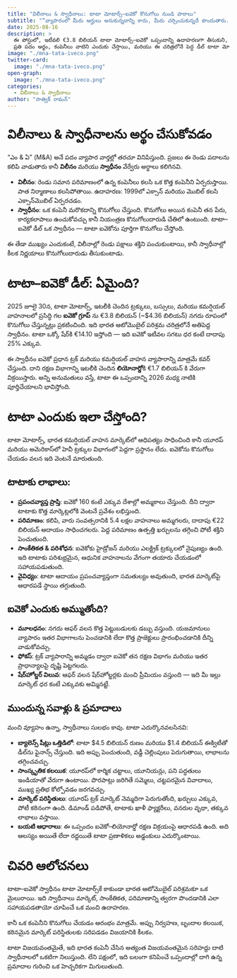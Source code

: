 ```yaml
---
title: "విలీనాలు & స్వాధీనాలు: టాటా మోటార్స్–ఐవెకో కొనుగోలు నుండి పాఠాలు"
subtitle: "“వ్యాపారంలో మీరు అర్హులు అనుకున్నదాన్ని కాదు, మీరు చర్చించుకున్నదే పొందుతారు.” — చెస్టర్ ఎల్. కారాస్"
date: 2025-08-16
description: >
  ఈ పోస్టులో, ఇటీవలి €3.8 బిలియన్ టాటా మోటార్స్–ఐవెకో ఒప్పందాన్ని ఉదాహరణగా తీసుకుని, విలీనాలు మరియు స్వాధీనాల మధ్య తేడా ఏమిటో చెప్తాము.  
  ప్రతి పదం అర్థం, కంపెనీలు వాటిని ఎందుకు చేస్తాయి, మరియు ఈ చరిత్రలోనే పెద్ద డీల్ టాటా మోటార్స్ భవిష్యత్తును ఎలా మార్చవచ్చో పరిశీలిస్తాము.
image: "./mna-tata-iveco.png"
twitter-card:
  image: "./mna-tata-iveco.png"
open-graph:
  image: "./mna-tata-iveco.png"
categories:
  - విలీనాలు & స్వాధీనాలు
author: "సాత్విక్ రామన్"
---
```


# విలీనాలు & స్వాధీనాలను అర్థం చేసుకోవడం
“ఎం & ఏ” (M&A) అనే పదం వ్యాపార వార్తల్లో తరచూ వినిపిస్తుంది. ప్రజలు ఈ రెండు పదాలను కలిపి వాడుతారు కానీ **విలీనం** మరియు **స్వాధీనం** వేర్వేరు అర్థాలు కలిగినవి.

* **విలీనం**: రెండు సమాన పరిమాణంలో ఉన్న కంపెనీలు కలసి ఒక కొత్త కంపెనీని ఏర్పరుస్తాయి. పాత నిర్మాణాలు కలసిపోతాయి. ఉదాహరణ: 1999లో ఎక్సాన్ మరియు మొబిల్ కలసి ఎక్సాన్‌మొబిల్‌ ఏర్పరచడం.
* **స్వాధీనం**: ఒక కంపెనీ మరొకదాన్ని కొనుగోలు చేస్తుంది. కొనుగోలు అయిన కంపెనీ తన పేరు, కార్యకలాపాలు ఉంచుకోవచ్చు కానీ నియంత్రణ కొనుగోలుదారుడి చేతిలో ఉంటుంది. టాటా–ఐవెకో డీల్ ఒక స్వాధీనం — టాటా ఐవెకోను పూర్తిగా కొనుగోలు చేస్తోంది.

ఈ తేడా ముఖ్యం ఎందుకంటే, విలీనాల్లో రెండు పక్షాలు శక్తిని పంచుకుంటాయి, కానీ స్వాధీనాల్లో కీలక నిర్ణయాలు కొనుగోలుదారుడు తీసుకుంటాడు.

# టాటా–ఐవెకో డీల్: ఏమైంది?
2025 జూలై 30న, టాటా మోటార్స్, ఇటలీకి చెందిన ట్రక్కులు, బస్సులు, మరియు కమర్షియల్ వాహనాలలో ప్రసిద్ధి గల **ఐవెకో గ్రూప్** ను €3.8 బిలియన్ (~$4.36 బిలియన్) నగదు రూపంలో కొనుగోలు చేస్తున్నట్లు ప్రకటించింది. ఇది భారత ఆటోమొబైల్ పరిశ్రమ చరిత్రలోనే అతిపెద్ద స్వాధీనం. టాటా ఒక్కో షేర్‌కి €14.10 ఇస్తోంది — ఇది ఐవెకో ఇటీవల సగటు ధర కంటే దాదాపు 25% ఎక్కువ.

ఈ స్వాధీనం ఐవెకో ప్రధాన ట్రక్ మరియు కమర్షియల్ వాహన వ్యాపారాన్ని మాత్రమే కవర్ చేస్తుంది. దాని రక్షణ విభాగాన్ని ఇటలీకి చెందిన **లియోనార్డో**కి €1.7 బిలియన్ కి వేరుగా విక్రయిస్తారు. అన్ని అనుమతులు వస్తే, టాటా ఈ ఒప్పందాన్ని 2026 మధ్య నాటికి పూర్తిచేయాలని భావిస్తోంది.

# టాటా ఎందుకు ఇలా చేస్తోంది?
టాటా మోటార్స్, భారత కమర్షియల్ వాహన మార్కెట్‌లో ఆధిపత్యం సాధించింది కానీ యూరప్ మరియు అమెరికాస్‌లో హెవీ ట్రక్కుల విభాగంలో పెద్దగా ప్రస్థానం లేదు. ఐవెకోను కొనుగోలు చేయడం వలన ఇది వెంటనే మారుతుంది.

## టాటాకు లాభాలు:

* **ప్రపంచవ్యాప్త ప్రాప్తి**: ఐవెకో 160 కంటే ఎక్కువ దేశాల్లో అమ్మకాలు చేస్తుంది. దీని ద్వారా టాటాకు కొత్త మార్కెట్లలోకి వెంటనే ప్రవేశం లభిస్తుంది.  
* **పరిమాణం**: కలిపి, వారు సంవత్సరానికి 5.4 లక్షల వాహనాలు అమ్మగలరు, దాదాపు €22 బిలియన్ ఆదాయం సాధించగలరు. పెద్ద పరిమాణం ఉత్పత్తి ఖర్చులను తగ్గించి పోటీ శక్తిని పెంచుతుంది.  
* **సాంకేతికత & పరిశోధన**: ఐవెకోకు హైడ్రోజన్ మరియు ఎలక్ట్రిక్ ట్రక్కులలో నైపుణ్యం ఉంది. ఇది టాటాకు పరిశుభ్రమైన, ఆధునిక వాహనాలను వేగంగా తయారు చేయడంలో సహాయపడుతుంది.  
* **వైవిధ్యం**: టాటా ఆదాయం ప్రపంచవ్యాప్తంగా సమతుల్యం అవుతుంది, భారత మార్కెట్‌పై ఆధారపడే స్థాయి తగ్గుతుంది.

## ఐవెకో ఎందుకు అమ్ముతోంది?
* **మూలధనం**: నగదు ఆఫర్ వలన కొత్త పెట్టుబడులకు డబ్బు వస్తుంది. యజమానులు వ్యాపారం ఇతర విభాగాలను పెంచడానికి లేదా కొత్త ప్రాజెక్టులు ప్రారంభించడానికి దీన్ని వాడుకోవచ్చు.  
* **ఫోకస్**: ట్రక్ వ్యాపారాన్ని అమ్మడం ద్వారా ఐవెకో తన రక్షణ విభాగం మరియు ఇతర ప్రాధాన్యాలపై దృష్టి పెట్టగలదు.  
* **షేర్‌హోల్డర్ విలువ**: ఆఫర్ వలన షేర్‌హోల్డర్లకు మంచి ప్రీమియం వస్తుంది — ఇది మీ ఇల్లు మార్కెట్ ధర కంటే ఎక్కువకు అమ్మినట్టే.

## ముందున్న సవాళ్లు & ప్రమాదాలు
మంచి వ్యూహం ఉన్నా, స్వాధీనాలు సులభం కావు. టాటా ఎదుర్కొనవలసినవి:

* **బ్యాలెన్స్ షీట్లు ఒత్తిడిలో**: టాటా $4.5 బిలియన్ రుణం మరియు $1.4 బిలియన్ ఈక్విటీతో డీల్‌ను ఫైనాన్స్ చేస్తుంది. ఇది అప్పు పెంచుతుంది, వడ్డీ చెల్లింపులు పెరుగుతాయి, లాభాలను తగ్గించవచ్చు.  
* **సాంస్కృతిక కలయిక**: యూరప్‌లో కార్మిక చట్టాలు, యూనియన్లు, పని పద్ధతులు ఇండియాతో వేరుగా ఉంటాయి. పొరపాట్లు జరిగితే సమ్మెలు, చట్టపరమైన వివాదాలు, ముఖ్య ప్రతిభ కోల్పోవడం జరగవచ్చు.  
* **మార్కెట్ పరిస్థితులు**: యూరప్ ట్రక్ మార్కెట్ నెమ్మదిగా పెరుగుతోంది, ఖర్చులు ఎక్కువ, పోటీ కఠినంగా ఉంది. డిమాండ్ పడిపోతే, టాటాకు ఖాళీ ఫ్యాక్టరీలు, వనరుల వృథా, తక్కువ లాభాలు వస్తాయి.  
* **బయటి ఆధారాలు**: ఈ ఒప్పందం ఐవెకో–లియోనార్డో రక్షణ విక్రయంపై ఆధారపడి ఉంది. అది ఆలస్యం అయితే లేదా రద్దయితే టాటా ప్రణాళికలు అడ్డంకులు ఎదుర్కొంటాయి.

# చివరి ఆలోచనలు
టాటా–ఐవెకో స్వాధీనం టాటా మోటార్స్‌కే కాకుండా భారత ఆటోమొబైల్ పరిశ్రమకూ ఒక మైలురాయి. ఇది స్వాధీనాలు మార్కెట్, సాంకేతికత, పరిమాణాన్ని త్వరగా పొందడానికి ఎలా సహాయపడతాయో చూపించే ఒక మంచి ఉదాహరణ.

కానీ ఒక కంపెనీని కొనుగోలు చేయడం ఆరంభం మాత్రమే. అప్పు నిర్వహణ, బృందాల కలయిక, కఠినమైన మార్కెట్ పరిస్థితులకు సరిపడడం విజయానికి కీలకం.  

టాటా విజయవంతమైతే, ఇది భారత కంపెనీ చేసిన అత్యంత విజయవంతమైన సరిహద్దు దాటి స్వాధీనాలలో ఒకటిగా నిలుస్తుంది. లేని పక్షంలో, ఇది బలంగా కనిపించే ఒప్పందాల్లో దాగి ఉన్న ప్రమాదాల గురించి ఒక హెచ్చరికగా మిగులుతుంది.

